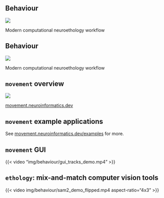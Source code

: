 ## Behaviour

![](img/behaviour/neuroethology_workflow.png)

::: footer
Modern computational neuroethology workflow
:::

## Behaviour {auto-animate=true auto-animate-easing="ease-in-out"}

![](img/behaviour/neuroethology_workflow_annot.png)

::: footer
Modern computational neuroethology workflow
:::

## `movement` overview

![](img/behaviour/movement_overview.png)

::: footer
[movement.neuroinformatics.dev](https://movement.neuroinformatics.dev/)
:::

## `movement` example applications



::: footer
See [movement.neuroinformatics.dev/examples](https://movement.neuroinformatics.dev/examples/) for more.
:::

## `movement` GUI
{{< video "img/behaviour/gui_tracks_demo.mp4" >}}


## `ethology`: mix-and-match computer vision tools


{{< video img/behaviour/sam2_demo_flipped.mp4 aspect-ratio="4x3" >}}

<!-- - Mix and match computer vision tools, compare performance of equivalent methods -->
<!-- - Use annotations as prompts for segmentation models, such as Segment Anything. -->
<!-- - Programmatically curate manual annotations -->
<!-- - Use track-anything-models, compare trackers -->
<!-- - Support common video utilities: cropping frame size, compressing videos, clipping videos, identifying outlier frames..._ -->



